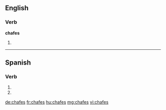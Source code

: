 ==English==

===Verb===
'''chafes'''

# {{third-person singular of|chafe}}

----

==Spanish==

===Verb===
{{es-verb-form|chafar}}

# {{es-verb form of|ending=ar|mood=imperative|sense=negative|pers=2|formal=no|number=singular|[[chafar]]}}
# {{es-verb form of|ending=ar|mood=subjunctive|tense=present|pers=2|formal=no|number=singular|[[chafar]]}}

[[de:chafes]]
[[fr:chafes]]
[[hu:chafes]]
[[mg:chafes]]
[[vi:chafes]]
